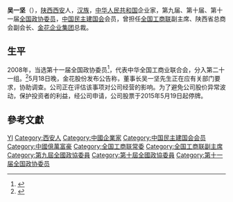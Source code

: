 '''吴一坚'''（{{bd|1960年|12月|}}），[[陕西|陕西]][[西安|西安]]人，[[汉族|汉族]]，[[中华人民共和国|中华人民共和国]]企业家，第九届、第十届、第十一届[[全国政协委员|全国政协委员]]，[[中国民主建国会|中国民主建国会]]会员，曾担任[[全国工商联|全国工商联]]副主席、陕西省总商会副会长、[[金花企业集团|金花企业集团]]总裁。

== 生平 ==
2008年，当选第十一届全国政协委员<ref>{{cite news|title=第十一届全国政协委员名单|url=http://www.indaa.com.cn/zt/2009qglh/zxzs/200903/t20090303_127573.html|accessdate=2013-04-09|newspaper=新华社北京1月25日电 中国人民政治协商会议第十一届全国委员会委员名单(共2237人，2008年1月25日政协第十届全国委员会常务委员会第二十次会议通过)|date=2008年1月25日|deadurl=yes|archiveurl=https://web.archive.org/web/20130928014403/http://www.indaa.com.cn/zt/2009qglh/zxzs/200903/t20090303_127573.html|archivedate=2013年9月28日}}</ref>，代表中华全国工商业联合会，分入第二十一组。<ref>{{cite news|title=全国政协信息-吴一坚|url=http://www.cppcc.gov.cn/CMS/wylibary/showJcwyxtInfoWylibary.action?tabJcwyxt.guid=11W0007180&wytype=wjwy|accessdate=2013-04-11|newspaper=全国政协委员会|archive-date=2015-06-02|archive-url=https://web.archive.org/web/20150602065628/http://www.cppcc.gov.cn/CMS/wylibary/showJcwyxtInfoWylibary.action?tabJcwyxt.guid=11W0007180&wytype=wjwy|dead-url=no}}</ref>5月18日晚，金花股份发布公告称，董事长吴一坚先生正在应有关部门要求，协助调查。公司正在评估该事项对公司经营的影响。为了避免公司股价异常波动，保护投资者的利益，经公司申请，公司股票于2015年5月19日起停牌。

==參考文獻==
{{reflist}}

{{中国政治人物小作品}}
{{中华全国工商业联合会第八届执行委员会}}
{{中华全国工商业联合会第九届执行委员会}}
{{中华全国工商业联合会第十届执行委员会}}
{{中华全国工商业联合会第十一届执行委员会}}

{{Authority control}}
{{DEFAULTSORT:Wu吴}}
[[Category:吴姓|YI]]
[[Category:西安人|Category:西安人]]
[[Category:中國企業家|Category:中國企業家]]
[[Category:中国民主建国会会员|Category:中国民主建国会会员]]
[[Category:中國億萬富豪|Category:中國億萬富豪]]
[[Category:全国工商联常委|Category:全国工商联常委]]
[[Category:全国工商联副主席|Category:全国工商联副主席]]
[[Category:第九屆全國政協委員|Category:第九屆全國政協委員]]
[[Category:第十屆全國政協委員|Category:第十屆全國政協委員]]
[[Category:第十一届全国政协委员|Category:第十一届全国政协委员]]